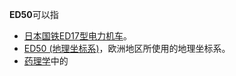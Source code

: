 '''ED50'''可以指
*[[日本国铁ED17型电力机车|日本国铁ED17型电力机车]]。
*[[ED50_(地理坐标系)|ED50 (地理坐标系)]]，欧洲地区所使用的地理坐标系。
*[[药理学|药理学]]中的{{le|有效剂量 (药理学)|Effective dose (pharmacology)|半有效量}}

{{disambig|cat=字母数字组合消歧义}}